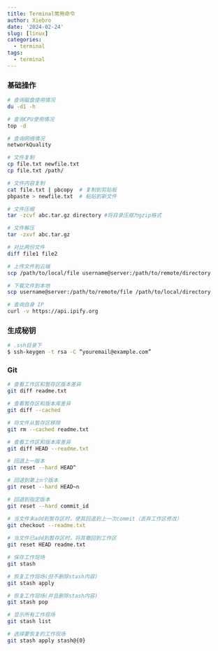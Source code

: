 ```yaml
---
title: Terminal常用命令
author: Xiebro
date: '2024-02-24'
slug: [linux]
categories:
  - terminal
tags:
  - terminal
---
```


### 基础操作
```bash
# 查询磁盘使用情况
du -d1 -h

# 查询CPU使用情况
top -d

# 查询网络情况
networkQuality

# 文件复制
cp file.txt newfile.txt
cp file.txt /path/

# 文件内容复制
cat file.txt | pbcopy  # 复制到剪贴板
pbpaste > newfile.txt  # 粘贴到新文件 

# 文件压缩
tar -zcvf abc.tar.gz directory #将目录压缩为gzip格式

# 文件解压
tar -zxvf abc.tar.gz 

# 对比两份文件
diff file1 file2

# 上传文件到云端
scp /path/to/local/file username@server:/path/to/remote/directory

# 下载文件到本地
scp username@server:/path/to/remote/file /path/to/local/directory

# 查询自身 IP
curl -v https://api.ipify.org  
```

### 生成秘钥
```bash
# .ssh目录下
$ ssh-keygen -t rsa -C “youremail@example.com” 
```

### Git
```bash
# 查看工作区和暂存区版本差异
git diff readme.txt 

# 查看暂存区和版本库差异
git diff --cached 

# 将文件从暂存区移除
git rm --cached readme.txt

# 查看工作区和版本库差异
git diff HEAD --readme.txt 

# 回退上一版本
git reset --hard HEAD^

# 回退到第上n个版本
git reset --hard HEAD~n

# 回退到指定版本
git reset --hard commit_id

# 当文件未add到暂存区时，使其回退到上一次commit（丢弃工作区修改）
git checkout --readme.txt
 
# 当文件已add到暂存区时，将其撤回到工作区
git reset HEAD readme.txt

# 保存工作现场
git stash

# 恢复工作现场(但不删除stash内容)
git stash apply

# 恢复工作现场(并且删除stash内容)
git stash pop

# 显示所有工作现场
git stash list

# 选择要恢复的工作现场
git stash apply stash@{0}

```

